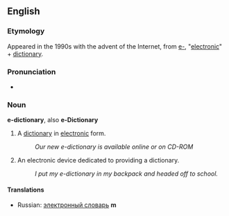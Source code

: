 {{rfd}}

==English==
===Etymology===
Appeared in the 1990s with the advent of the Internet, from {{E.}} [[e-]], "[[electronic]]" + [[dictionary]].

===Pronunciation===
*{{AHD|/ē-dĭkshə-nĕr′ē/}}

===Noun===
'''e-dictionary''', also '''e-Dictionary'''

# A [[dictionary]] in [[electronic]] form.
#: ''Our new e-dictionary is available online or on CD-ROM''
# An electronic device dedicated to providing a dictionary.
#: ''I put my e-dictionary in my backpack and headed off to school.''

====Translations====
*Russian: [[электронный словарь]] '''m'''